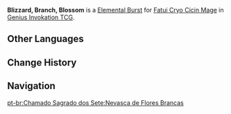 {{Genius Invokation TCG Skill Infobox
|image      = Blizzard, Branch, Blossom Character Card Skill.png
|type       = Elemental Burst
|character  = Fatui Cryo Cicin Mage
|element    = Cryo
|matching   = 3
|unaligned  = 
|energy     = 3
|effect     = Deals 5 {{Color|Cryo DMG}}, grants this character {{Color|Cryo Application}}, creates 1 '''Flowing Cicin Shield'''.<br><br>'''Flowing Cicin Shield'''<br>Provides '''1 Shield point''' for your active character.<br>'''When created:''' If you have '''Cryo Cicins''' on the field, additionally increase Shield by the amount of Usage(s) it has. (Adds a maximum of 3 additional Shield)
|order      = 3
}}
'''Blizzard, Branch, Blossom''' is a [[Character Card Elemental Burst|Elemental Burst]] for [[Fatui Cryo Cicin Mage (Character Card)|Fatui Cryo Cicin Mage]] in [[Genius Invokation TCG]].

==Other Languages==
{{Other Languages
|en      = Blizzard, Branch, Blossom
|zhs     = 冰枝白花
|zhs_rm  = Bīngzhī Báihuā
|zht     = 冰枝白花
|zht_rm  = Bīngzhī Báihuā
|zh_tl   = White Blossoms on Icy Branches
|ja      = 氷の枝に白い花
|ja_rm   = Koori no Eda ni Shiroi Hana
|ja_tl   = White Flower on the Icy Branch
|ko      = 얼음 가지와 눈꽃
|ko_tl   = Ice Branches and Snow On the Branches
|es      = Ventisca de flores
|es_tl   = Blizzard of Flowers
|fr      = Givre de fleurs blanches
|fr_tl   = Frost of White Flowers
|ru      = Цветы и ветви вьюги
|ru_tl   = Blizzard Flowers and Branches
|th      = Blizzard, Branch, Blossom
|vi      = Cành Băng Hoa Trắng
|vi_tl   = 
|de      = Flora, Frost, Frier!
|de_tl   = Flora, Frost, Freeze!
|id      = Blizzard, Branch, Blossom
|pt      = Nevasca de Flores Brancas
|pt_tl   = 
|tr      = Karlı Dallarda Açan Çiçekler
|tr_tl   = 
|it      = Tormenta, ramo, fioritura
|it_tl   = 
}}

==Change History==
{{Change History|3.7}}

==Navigation==
{{Genius Invokation TCG Skill Navbox|Fatui Cryo Cicin Mage}}
[[pt-br:Chamado Sagrado dos Sete:Nevasca de Flores Brancas]]